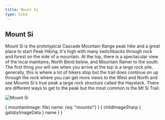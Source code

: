 ```yaml
---
title: Mount Si
type: hike
---
```




<SEO title="Mount Si" />

## Mount Si

Mount Si is the prototypical Cascade Mountain Range peak hike and a great place to start Peak Hiking.  It's high with many switchbacks through rock and forest on the side of a mountain.  At the top, there is a spectacular view of the local maintains, North Bend below, and Mountain Rainer to the south.  The first thing you will see when you arrive at the top is a large rock pile, generally, this is where a lot of hikers stop but the trail does continue on up through the rock where you can get more views to the West and North and see Mounts Si's true peak a large rock structure called the Haystack.  There are different ways to get to the peak but the most common is the Mt Si Trail.

<Image img={props.data} alt="Mount Si" description="View from top of Mnt Si" />

<Map title="Mount Si" mapstyle="mapbox://styles/kevek/ckfmq9lqb017x19l9zsuvjwvo" Lat={47.495} Lng={-121.737} />
<div id="root"></div>

  {
    mountainImage: file(
      name: {eq: "mountsi"}
      ) {
      childImageSharp {
        gatsbyImageData
      }
      name
    }
  }
`